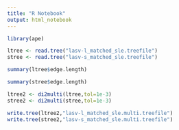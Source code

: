 ```yaml
---
title: "R Notebook"
output: html_notebook
---
```


```r
library(ape)
```

```r
ltree <- read.tree("lasv-l_matched_sle.treefile")
stree <- read.tree("lasv-s_matched_sle.treefile")
```


```r
summary(ltree$edge.length)
```

```r
summary(stree$edge.length)

```


```r
ltree2 <- di2multi(ltree,tol=1e-3)
stree2 <- di2multi(stree,tol=1e-3)
```

```r
write.tree(ltree2,"lasv-l_matched_sle.multi.treefile")
write.tree(stree2,"lasv-s_matched_sle.multi.treefile")
```

